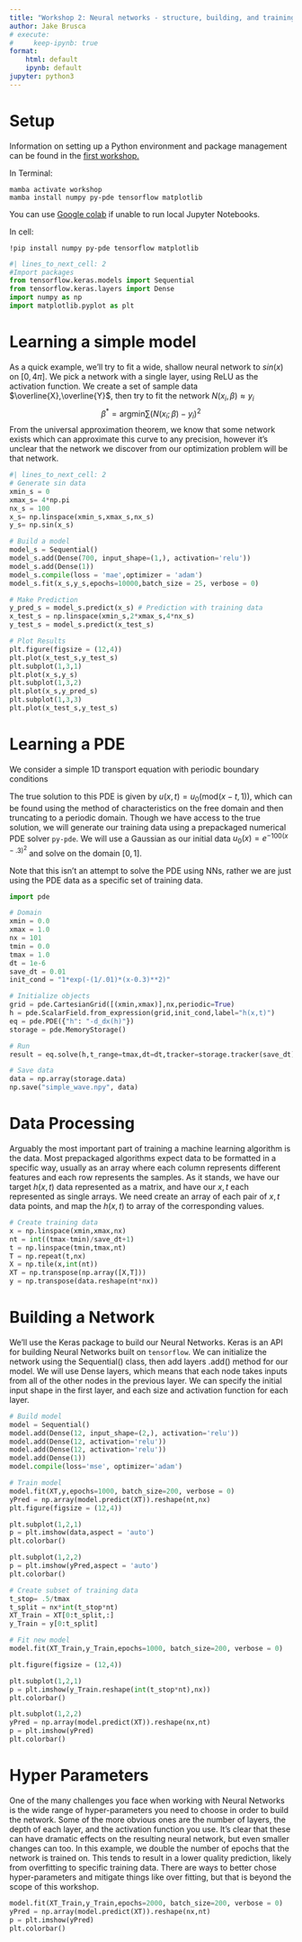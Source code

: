 ```yaml
---
title: "Workshop 2: Neural networks - structure, building, and training"
author: Jake Brusca
# execute:
#     keep-ipynb: true
format:
    html: default
    ipynb: default
jupyter: python3
---
```


# Setup 
Information on setting up a Python environment and package management can be found in the [first workshop.](https://cnrrobertson.github.io/other/mlseminar/fall_2022/workshop1_intro/workshop1_intro.html)


In Terminal:
```
mamba activate workshop 
mamba install numpy py-pde tensorflow matplotlib
```

You can use [Google colab](https://colab.research.google.com) if unable to run local Jupyter Notebooks.

In cell:
```
!pip install numpy py-pde tensorflow matplotlib
```


```python
#| lines_to_next_cell: 2
#Import packages
from tensorflow.keras.models import Sequential
from tensorflow.keras.layers import Dense
import numpy as np
import matplotlib.pyplot as plt
```

# Learning a simple model
As a quick example, we'll try to fit a wide, shallow neural network to $sin(x)$ on $[0, 4\pi]$. We pick a network with a single layer, using ReLU as the activation function. We create a set of sample data $\overline{X},\overline{Y}$, then try to fit the network $N(x_i,\beta) \approx y_i$
$$
\beta^* = \text{argmin} \sum (N(x_i;\beta)-y_i)^2
$$
From the universal approximation theorem, we know that some network exists which can approximate this curve to any precision, however it's unclear that the network we discover from our optimization problem will be that network.

```python
#| lines_to_next_cell: 2
# Generate sin data
xmin_s = 0
xmax_s= 4*np.pi
nx_s = 100
x_s= np.linspace(xmin_s,xmax_s,nx_s)
y_s= np.sin(x_s)

# Build a model
model_s = Sequential()
model_s.add(Dense(700, input_shape=(1,), activation='relu'))
model_s.add(Dense(1))
model_s.compile(loss = 'mae',optimizer = 'adam')
model_s.fit(x_s,y_s,epochs=10000,batch_size = 25, verbose = 0)

# Make Prediction
y_pred_s = model_s.predict(x_s) # Prediction with training data
x_test_s = np.linspace(xmin_s,2*xmax_s,4*nx_s)
y_test_s = model_s.predict(x_test_s)

# Plot Results
plt.figure(figsize = (12,4))
plt.plot(x_test_s,y_test_s)
plt.subplot(1,3,1)
plt.plot(x_s,y_s)
plt.subplot(1,3,2)
plt.plot(x_s,y_pred_s)
plt.subplot(1,3,3)
plt.plot(x_test_s,y_test_s)
```

# Learning a PDE
We consider a simple 1D transport equation with periodic boundary conditions
\begin{cases}
u_t = u_x, \quad (x,t) \in [0,L]\times(0,\infty)
\\
u(x,0) = u_0(x)
\\
u(x,t) = u(x+L,t)
\end{cases}
The true solution to this PDE is given by $u(x,t) = u_0(\text{mod}(x-t,1))$, which can be found using the method of characteristics on the free domain and then truncating to a periodic domain. Though we have access to the true solution, we will generate our training data using a prepackaged numerical PDE solver `py-pde`. We will use a Gaussian as our initial data $u_0(x) = e^{-100(x-.3)^2}$ and solve on the domain $[0,1]$.

Note that this isn't an attempt to solve the PDE using NNs, rather we are just using the PDE data as a specific set of training data.

```python
import pde

# Domain
xmin = 0.0
xmax = 1.0
nx = 101
tmin = 0.0
tmax = 1.0
dt = 1e-6
save_dt = 0.01
init_cond = "1*exp(-(1/.01)*(x-0.3)**2)"

# Initialize objects
grid = pde.CartesianGrid([(xmin,xmax)],nx,periodic=True)
h = pde.ScalarField.from_expression(grid,init_cond,label="h(x,t)")
eq = pde.PDE({"h": "-d_dx(h)"})
storage = pde.MemoryStorage()

# Run
result = eq.solve(h,t_range=tmax,dt=dt,tracker=storage.tracker(save_dt))

# Save data
data = np.array(storage.data)
np.save("simple_wave.npy", data)
```

# Data Processing
Arguably the most important part of training a machine learning algorithm is the data. Most prepackaged algorithms expect data to be formatted in a specific way, usually as an array where each column represents different features and each row represents the samples. As it stands, we have our target $h(x,t)$ data represented as a matrix, and have our $x,t$ each represented as single arrays. We need create an array of each pair of $x,t$ data points, and map the $h(x,t)$ to array of the corresponding values.

```python
# Create training data
x = np.linspace(xmin,xmax,nx)
nt = int((tmax-tmin)/save_dt+1)
t = np.linspace(tmin,tmax,nt)
T = np.repeat(t,nx)
X = np.tile(x,int(nt))
XT = np.transpose(np.array([X,T]))
y = np.transpose(data.reshape(nt*nx))
```

# Building a Network
We'll use the Keras package to build our Neural Networks. Keras is an API for building Neural Networks built on `tensorflow`. We can initialize the network using the Sequential() class, then add layers .add() method for our model. We will use Dense layers, which means that each node takes inputs from all of the other nodes in the previous layer. We can specify the initial input shape in the first layer, and each size and activation function for each layer. 

```python
# Build model
model = Sequential()
model.add(Dense(12, input_shape=(2,), activation='relu'))
model.add(Dense(12, activation='relu'))
model.add(Dense(12, activation='relu'))
model.add(Dense(1))
model.compile(loss='mse', optimizer='adam')

# Train model
model.fit(XT,y,epochs=1000, batch_size=200, verbose = 0)
yPred = np.array(model.predict(XT)).reshape(nt,nx)
plt.figure(figsize = (12,4))

plt.subplot(1,2,1)
p = plt.imshow(data,aspect = 'auto')
plt.colorbar()

plt.subplot(1,2,2)
p = plt.imshow(yPred,aspect = 'auto')
plt.colorbar()

```

```python
# Create subset of training data
t_stop= .5/tmax
t_split = nx*int(t_stop*nt)
XT_Train = XT[0:t_split,:]
y_Train = y[0:t_split]

# Fit new model
model.fit(XT_Train,y_Train,epochs=1000, batch_size=200, verbose = 0)

plt.figure(figsize = (12,4))

plt.subplot(1,2,1)
p = plt.imshow(y_Train.reshape(int(t_stop*nt),nx))
plt.colorbar()

plt.subplot(1,2,2)
yPred = np.array(model.predict(XT)).reshape(nx,nt)
p = plt.imshow(yPred)
plt.colorbar()
```

# Hyper Parameters 
One of the many challenges you face when working with Neural Networks is the wide range of hyper-parameters you need to choose in order to build the network. Some of the more obvious ones are the number of layers, the depth of each layer, and the activation function you use. It's clear that these can have dramatic effects on the resulting neural network, but even smaller changes can too. In this example, we double the number of epochs that the network is trained on. This tends to result in a lower quality prediction, likely from overfitting to specific training data. There are ways to better chose hyper-parameters and mitigate things like over fitting, but that is beyond the scope of this workshop. 

```python
model.fit(XT_Train,y_Train,epochs=2000, batch_size=200, verbose = 0)
yPred = np.array(model.predict(XT)).reshape(nx,nt)
p = plt.imshow(yPred)
plt.colorbar()
```

